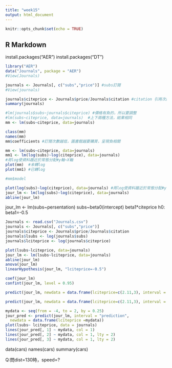 ```yaml
---
title: "week15"
output: html_document
---
```


```r
knitr::opts_chunk$set(echo = TRUE)
```

## R Markdown

install.packages("AER")
install.packages("DT")


```r
library("AER")
data("Journals", package = "AER")
#View(Journals)

journals <- Journals[, c("subs","price")] #subs訂閱
#View(journals)

journals$citeprice <- Journals$price/Journals$citation #citation 引用次數
summary(journals)

#lm(journals$subs~journals$citeprice) #價格有負的，所以要調整
#lm(subs~citeprice, data=journals)  #上下兩種方法，結果相同
mm <- lm(subs~citeprice, data=journals)

class(mm)
names(mm)
mm$coefficients #訂閱次數越低，圖書館越要購買，呈現負相關
```

```r
mm <- lm(subs~citeprice, data=journals)
mm1 <- lm(log(subs)~log(citeprice), data=journals)
#用log使資料趨近於常態分配#y軸~X軸
plot(mm)  #未轉log
plot(mm1) #已轉log

#mm$model
```
```r
plot(log(subs)~log(citeprice), data=journals) #用log使資料趨近於常態分配#y軸~X軸
jour_lm <- lm(log(subs)~log(citeprice), data=journals)
abline(jour_lm)
```

jour_lm <- lm(subs~persentation)
subs~beta0(intercept) beta1*citeprice
h0: beta1=-0.5


```r
Journals <- read.csv("Journals.csv")
journals <- Journals[, c("subs","price")] 
journals$citeprice <- Journals$price/Journals$citation
journals$lsubs <- log(journals$subs)
journals$lciteprice <- log(journals$citeprice)

plot(lsubs~lciteprice, data=journals)
jour_lm <- lm(lsubs~lciteprice, data=journals)
abline(jour_lm)
anova(jour_lm)
linearHypothesis(jour_lm, "lciteprice=-0.5")

```

```r
coef(jour_lm)
confint(jour_lm, level = 0.95)
```

```r
predict(jour_lm, newdata = data.frame(lciteprice=c(2.11,3), interval = "confidence")) #兩個#confidence:除以根號個數的信賴區間

predict(jour_lm, newdata = data.frame(lciteprice=c(2.11,3), interval = "prediction")) #兩個#confidence:沒有除以根號個數的信賴區間#有加了殘差的(我們常用的)
```

```r
mydata <- seq(from = -4, to = 2, by = 0.25)
jour_pred <- predict(jour_lm, interval = "prediction",
  newdata = data.frame(lciteprice =mydata))  
plot(lsubs~ lciteprice, data = journals)
lines(jour_pred[, 1] ~ mydata, col = 1)    
lines(jour_pred[, 2] ~ mydata, col = 1, lty = 2)
lines(jour_pred[, 3] ~ mydata, col = 1, lty = 2)
```

data(cars)
names(cars)
summary(cars)

Q:問dist=130時，speed=?